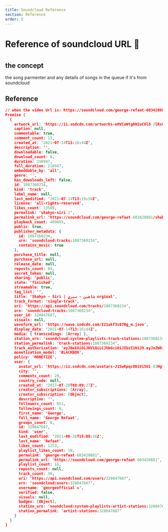 ---
title: Soundcloud Reference
section: Reference
order: 2
---
#
#
#
# Reference of soundcloud URL 🧨
#
#
#
## the concept

the song parmenter and any details of songs in the queue if it's from soundcloud

## Reference

```json
// when the video Url is: https://soundcloud.com/george-refaat-603420881/shahyn-siri-2?si=6bc24c0eec2b4dc68d87097f0c665287&utm_source=clipboard&utm_medium=text&utm_campaign=social_sharing
Promise {
  {
    artwork_url: 'https://i1.sndcdn.com/artworks-oHVCoWtg6N2uCOl8-2lRsGg-large.jpg',
    caption: null,
    commentable: true,
    comment_count: 13,
    created_at: '2021-07-14T13:16:44Z',
    description: '',
    downloadable: false,
    download_count: 0,
    duration: 216947,
    full_duration: 216947,
    embeddable_by: 'all',
    genre: '',
    has_downloads_left: false,
    id: 1087360234,
    kind: 'track',
    label_name: null,
    last_modified: '2021-07-14T13:19:50Z',
    license: 'all-rights-reserved',
    likes_count: 13589,
    permalink: 'shahyn-siri-2',
    permalink_url: 'https://soundcloud.com/george-refaat-603420881/shahyn-siri-2',
    playback_count: 409693,
    public: true,
    publisher_metadata: {
      id: 1087360234,
      urn: 'soundcloud:tracks:1087360234',
      contains_music: true
    },
    purchase_title: null,
    purchase_url: null,
    release_date: null,
    reposts_count: 84,
    secret_token: null,
    sharing: 'public',
    state: 'finished',
    streamable: true,
    tag_list: '',
    title: 'Shahyn - Siri | شاهين - سيري orginal',
    track_format: 'single-track',
    uri: 'https://api.soundcloud.com/tracks/1087360234',
    urn: 'soundcloud:tracks:1087360234',
    user_id: 320847687,
    visuals: null,
    waveform_url: 'https://wave.sndcdn.com/I21ukf3s07Bg_m.json',
    display_date: '2021-07-14T13:16:44Z',
    media: { transcodings: [Array] },
    station_urn: 'soundcloud:system-playlists:track-stations:1087360234',
    station_permalink: 'track-stations:1087360234',
    track_authorization: 'eyJ0eXAiOiJKV1QiLCJhbGciOiJIUzI1NiJ9.eyJnZW8iOiJVUyIsInN1YiI6IiIsInJpZCI6ImRhZWUwZTE4LTg1MDItNDgxZi1iZWU4LWQwZjdhMzY1OGI0ZSIsImlhdCI6MTYzOTA4MTY1Mn0.9y7EgRZU4iP-13aSAFXdV68G48o9FQvgSnflRokMX_4',
    monetization_model: 'BLACKBOX',
    policy: 'MONETIZE',
    user: {
      avatar_url: 'https://i1.sndcdn.com/avatars-J1SwKpqcODiVi5Ui-83HgfA-large.jpg',
      city: '',
      comments_count: 29,
      country_code: null,
      created_at: '2017-07-20T08:09:27Z',
      creator_subscriptions: [Array],
      creator_subscription: [Object],
      description: '',
      followers_count: 651,
      followings_count: 6,
      first_name: 'George',
      full_name: 'George Refaat',
      groups_count: 0,
      id: 320847687,
      kind: 'user',
      last_modified: '2021-06-26T19:08:16Z',
      last_name: 'Refaat',
      likes_count: 1253,
      playlist_likes_count: 10,
      permalink: 'george-refaat-603420881',
      permalink_url: 'https://soundcloud.com/george-refaat-603420881',
      playlist_count: 16,
      reposts_count: null,
      track_count: 30,
      uri: 'https://api.soundcloud.com/users/320847687',
      urn: 'soundcloud:users:320847687',
      username: 'georgeofficial ✪',
      verified: false,
      visuals: null,
      badges: [Object],
      station_urn: 'soundcloud:system-playlists:artist-stations:320847687',
      station_permalink: 'artist-stations:320847687'
    }
  }
}
```
